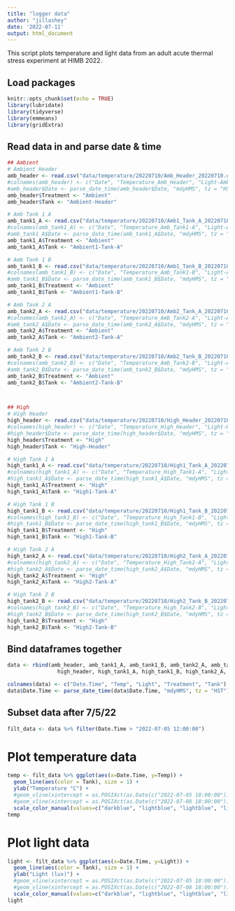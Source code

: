 ```yaml
---
title: "logger data"
author: "jillashey"
date: '2022-07-11'
output: html_document
---
```


This script plots temperature and light data from an adult acute thermal stress experiment at HIMB 2022. 

## Load packages
```r
knitr::opts_chunk$set(echo = TRUE)
library(lubridate)
library(tidyverse)
library(emmeans)
library(gridExtra)
```

## Read data in and parse date & time
```r
## Ambient
# Ambient Header
amb_header <- read.csv("data/temperature/20220710/Amb_Header_20220710.csv", sep=",", header=T, na.strings = "NA")[ ,2:4]
#colnames(amb_header) <- c("Date", "Temperature_Amb_Header", "Light-Amb_Header")
#amb_header$Date <- parse_date_time(amb_header$Date, "mdyHMS", tz = "HST")
amb_header$Treatment <- "Ambient"
amb_header$Tank <- "Ambient-Header"

# Amb Tank 1 A
amb_tank1_A <- read.csv("data/temperature/20220710/Amb1_Tank_A_20220710.csv", sep=",", header=T, na.strings = "NA")[ ,2:4]
#colnames(amb_tank1_A) <- c("Date", "Temperature_Amb_Tank1-A", "Light-Amb_Tank1-A")
#amb_tank1_A$Date <- parse_date_time(amb_tank1_A$Date, "mdyHMS", tz = "HST")
amb_tank1_A$Treatment <- "Ambient"
amb_tank1_A$Tank <- "Ambient1-Tank-A"

# Amb Tank 1 B
amb_tank1_B <- read.csv("data/temperature/20220710/Amb1_Tank_B_20220710.csv", sep=",", header=T, na.strings = "NA")[ ,2:4]
#colnames(amb_tank1_B) <- c("Date", "Temperature_Amb_Tank1-B", "Light-Amb_Tank1-B")
#amb_tank1_B$Date <- parse_date_time(amb_tank1_B$Date, "mdyHMS", tz = "HST")
amb_tank1_B$Treatment <- "Ambient"
amb_tank1_B$Tank <- "Ambient1-Tank-B"

# Amb Tank 2 A
amb_tank2_A <- read.csv("data/temperature/20220710/Amb2_Tank_A_20220710.csv", sep=",", header=T, na.strings = "NA")[ ,2:4]
#colnames(amb_tank2_A) <- c("Date", "Temperature_Amb_Tank2-A", "Light-Amb_Tank2-A")
#amb_tank2_A$Date <- parse_date_time(amb_tank2_A$Date, "mdyHMS", tz = "HST")
amb_tank2_A$Treatment <- "Ambient"
amb_tank2_A$Tank <- "Ambient2-Tank-A"

# Amb Tank 2 B
amb_tank2_B <- read.csv("data/temperature/20220710/Amb2_Tank_B_20220710.csv", sep=",", header=T, na.strings = "NA")[ ,2:4]
#colnames(amb_tank2_B) <- c("Date", "Temperature_Amb_Tank2-B", "Light-Amb_Tank2-B")
#amb_tank2_B$Date <- parse_date_time(amb_tank2_B$Date, "mdyHMS", tz = "HST")
amb_tank2_B$Treatment <- "Ambient"
amb_tank2_B$Tank <- "Ambient2-Tank-B"



## High
# High Header
high_header <- read.csv("data/temperature/20220710/High_Header_20220710.csv", sep=",", header=T, na.strings = "NA")[ ,2:4]
#colnames(high_header) <- c("Date", "Temperature_High_Header", "Light-High_Header")
#high_header$Date <- parse_date_time(high_header$Date, "mdyHMS", tz = "HST")
high_header$Treatment <- "High"
high_header$Tank <- "High-Header"

# High Tank 1 A
high_tank1_A <- read.csv("data/temperature/20220710/High1_Tank_A_20220710.csv", sep=",", header=T, na.strings = "NA")[ ,2:4]
#colnames(high_tank1_A) <- c("Date", "Temperature_High_Tank1-A", "Light-High_Tank1-A")
#high_tank1_A$Date <- parse_date_time(high_tank1_A$Date, "mdyHMS", tz = "HST")
high_tank1_A$Treatment <- "High"
high_tank1_A$Tank <- "High1-Tank-A"

# High Tank 1 B
high_tank1_B <- read.csv("data/temperature/20220710/High1_Tank_B_20220710.csv", sep=",", header=T, na.strings = "NA")[ ,2:4]
#colnames(high_tank1_B) <- c("Date", "Temperature_High_Tank1-B", "Light-High_Tank1-B")
#high_tank1_B$Date <- parse_date_time(high_tank1_B$Date, "mdyHMS", tz = "HST")
high_tank1_B$Treatment <- "High"
high_tank1_B$Tank <- "High1-Tank-B"

# High Tank 2 A
high_tank2_A <- read.csv("data/temperature/20220710/High2_Tank_A_20220710.csv", sep=",", header=T, na.strings = "NA")[ ,2:4]
#colnames(high_tank2_A) <- c("Date", "Temperature_High_Tank2-A", "Light-High_Tank2-A")
#high_tank2_A$Date <- parse_date_time(high_tank2_A$Date, "mdyHMS", tz = "HST")
high_tank2_A$Treatment <- "High"
high_tank2_A$Tank <- "High2-Tank-A"

# High Tank 2 B
high_tank2_B <- read.csv("data/temperature/20220710/High2_Tank_B_20220710.csv", sep=",", header=T, na.strings = "NA")[ ,2:4]
#colnames(high_tank2_B) <- c("Date", "Temperature_High_Tank2-B", "Light-High_Tank2-B")
#high_tank2_B$Date <- parse_date_time(high_tank2_B$Date, "mdyHMS", tz = "HST")
high_tank2_B$Treatment <- "High"
high_tank2_B$Tank <- "High2-Tank-B"
```

## Bind dataframes together 
```r
data <- rbind(amb_header, amb_tank1_A, amb_tank1_B, amb_tank2_A, amb_tank2_B,
                high_header, high_tank1_A, high_tank1_B, high_tank2_A, high_tank2_B)

colnames(data) <- c("Date.Time", "Temp", "Light", "Treatment", "Tank")
data$Date.Time <- parse_date_time(data$Date.Time, "mdyHMS", tz = "HST")
```

## Subset data after 7/5/22
```r
filt_data <- data %>% filter(Date.Time > "2022-07-05 12:00:00")
```

# Plot temperature data
```r
temp <- filt_data %>% ggplot(aes(x=Date.Time, y=Temp)) +
  geom_line(aes(color = Tank), size = 1) +
  ylab("Temperature °C") + 
  #geom_vline(xintercept = as.POSIXct(as.Date(c("2022-07-05 18:00:00")))) +
  #geom_vline(xintercept = as.POSIXct(as.Date(c("2022-07-08 18:00:00")))) +
  scale_color_manual(values=c("darkblue", "lightblue", "lightblue", "lightblue", "lightblue", "darkred", "pink", "pink", "pink", "pink"))
temp
```

# Plot light data
```r
light <- filt_data %>% ggplot(aes(x=Date.Time, y=Light)) +
  geom_line(aes(color = Tank), size = 1) +
  ylab("Light (lux)") + 
  #geom_vline(xintercept = as.POSIXct(as.Date(c("2022-07-05 18:00:00")))) +
  #geom_vline(xintercept = as.POSIXct(as.Date(c("2022-07-08 18:00:00")))) +
  scale_color_manual(values=c("darkblue", "lightblue", "lightblue", "lightblue", "lightblue", "darkred", "pink", "pink", "pink", "pink"))
light
```